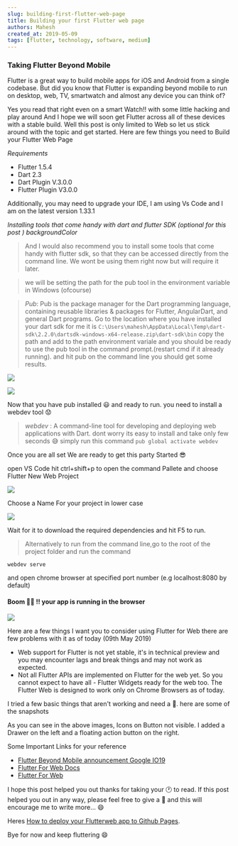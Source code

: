 ```yaml
---
slug: building-first-flutter-web-page
title: Building your first Flutter web page
authors: Mahesh
created_at: 2019-05-09
tags: [flutter, technology, software, medium]
---
```



### Taking Flutter Beyond Mobile

Flutter is a great way to build mobile apps for iOS and Android from a single codebase. But did you know that Flutter is expanding beyond mobile to run on desktop, web, TV, smartwatch and almost any device you can think of?

Yes you read that right even on a smart Watch!! with some little hacking and play around And I hope we will soon get Flutter across all of these devices with a stable build. Well this post is only limited to Web so let us stick around with the topic and get started.
Here are few things you need to Build your Flutter Web Page

_Requirements_

- Flutter 1.5.4
- Dart 2.3
- Dart Plugin V.3.0.0
- Flutter Plugin V3.0.0

Additionally, you may need to upgrade your IDE, I am using Vs Code and I am on the latest version 1.33.1

_Installing tools that come handy with dart and flutter SDK (optional for this post ) backgroundColor_

> And I would also recommend you to install some tools that come handy with flutter sdk, so that they can be accessed directly from the command line. We wont be using them right now but will require it later.

> we will be setting the path for the pub tool in the environment variable in Windows (ofcourse)

> _Pub_: Pub is the package manager for the Dart programming language, containing reusable libraries & packages for Flutter, AngularDart, and general Dart programs.
> Go to the location where you have installed your dart sdk for me it is
> `C:\Users\mahesh\AppData\Local\Temp\dart-sdk\2.2.0\dartsdk-windows-x64-release.zip\dart-sdk\bin`
> copy the path and add to the path environment variale and you should be ready to use the pub tool in the command prompt.(restart cmd if it already running).
> and hit pub on the command line you should get some results.

![](https://cdn-images-1.medium.com/max/1600/1*SCu3a-IZyo8uPw0WcxokNQ.png)

![](https://cdn-images-1.medium.com/max/1600/1*_EPsayT7PYYoH1isQTMuiw.png)

Now that you have pub installed 😃 and ready to run. you need to install a webdev tool 😟

> *webdev* : A command-line tool for developing and deploying web applications with Dart.
> dont worry its easy to install and take only few seconds 😅 simply run this command
> `pub global activate webdev`

Once you are all set We are ready to get this party Started 😎

open VS Code hit ctrl+shift+p to open the command Pallete and choose Flutter New Web Project

![](https://cdn-images-1.medium.com/max/1600/1*36QAPeJnZp3Bzsqa4K_qMQ.png)

Choose a Name For your project in lower case

![](https://cdn-images-1.medium.com/max/1600/1*8IxgPZfn0VSq_Ot4BS7gYQ.png)

Wait for it to download the required dependencies and hit F5 to run.

> Alternatively to run from the command line,go to the root of the project folder and run the command

`webdev serve`

and open chrome browser at specified port number (e.g localhost:8080 by default)

#### Boom 🚀🚀 !! your app is running in the browser

![](https://cdn-images-1.medium.com/max/1600/1*8WAYUGpy9971tonFG1bw9Q.png)

Here are a few things I want you to consider using Flutter for Web there are few problems with it as of today (09th May 2019)

- Web support for Flutter is not yet stable, it's in technical preview and you may encounter lags and break things and may not work as expected.
- Not all Flutter APIs are implemented on Flutter for the web yet. So you cannot expect to have all - Flutter Widgets ready for the web too.
  The Flutter Web is designed to work only on Chrome Browsers as of today.

I tried a few basic things that aren't working and need a 🔧. here are some of the snapshots

<Images
  length={2}
  image1="https://cdn-images-1.medium.com/max/1600/1*iIzWUX1bIx9bWyMFQxre5A.png"
  image2="https://cdn-images-1.medium.com/max/1200/1*WR5KZKBc7B6vEDo4ZNiFbg.png"
/>
As you can see in the above images, Icons on Button not visible. I added a Drawer
on the left and a floating action button on the right.

Some Important Links for your reference

- [Flutter Beyond Mobile announcement Google IO19](https://www.youtube.com/watch?v=IyFZznAk69U)
- [Flutter For Web Docs](https://flutter.dev/docs/get-started/flutter-for/web-devs)
- [Flutter For Web](https://flutter.dev/multi-platform/web)

I hope this post helped you out thanks for taking your 🕐 to read.
If this post helped you out in any way, please feel free to give a 👏 and this will encourage me to write more… 😄

Heres [How to deploy your Flutterweb app to Github Pages](https://medium.com/@maheshmnj/deploying-your-flutter-webapp-to-github-pages-111ff9e5cbc9).

Bye for now and keep fluttering 😄
